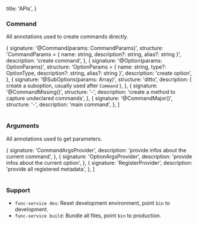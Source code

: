
  title: 'APIs',
}

### Command

All annotations used to create commands directly.

<Spacer y={1} />

  {
    signature: '@Command(params: CommandParams)',
    structure: 'CommandParams = { name: string, description?: string, alias?: string }',
    description: 'create command',
  },
  {
    signature: '@Option(params: OptionParams)',
    structure:
      'OptionParams = { name: string, type?: OptionType, description?: string, alias?: string }',
    description: 'create option',
  },
  {
    signature: '@SubOptions(params: Array<OptionParams>)',
    structure: 'ditto',
    description: (
      <span>
        create a suboption, usually used after <Code>Command</Code>
      </span>
    ),
  },
  {
    signature: '@CommandMissing()',
    structure: '-',
    description: 'create a method to capture undeclared commands',
  },
  {
    signature: '@CommandMajor()',
    structure: '-',
    description: 'main command',
  },
]

<Table data={CommandAPI}>
  <Table.Column prop="signature" label="Signature" />
  <Table.Column prop="structure" label="Structure" />
  <Table.Column prop="description" label="Description" />
</Table>

<Spacer y={3} />

### Arguments

All annotations used to get parameters.

<Spacer y={1} />

  {
    signature: 'CommandArgsProvider',
    description: 'provide infos about the current command',
  },
  {
    signature: 'OptionArgsProvider',
    description: 'provide infos about the current option',
  },
  {
    signature: 'RegisterProvider',
    description: 'provide all registered metadata',
  },
]

<Table data={ArgumentsAPI}>
  <Table.Column prop="signature" label="Signature" />
  <Table.Column prop="description" label="Description" />
</Table>

<Spacer y={3} />

### Support

- `func-service dev`: Reset development environment, point `bin` to development.
- `func-service build`: Bundle all files, point `bin` to production.

